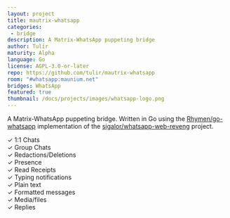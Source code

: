 ```yaml
---
layout: project
title: mautrix-whatsapp
categories: 
 - bridge
description: A Matrix-WhatsApp puppeting bridge
author: Tulir
maturity: Alpha
language: Go
license: AGPL-3.0-or-later
repo: https://github.com/tulir/mautrix-whatsapp
room: "#whatsapp:maunium.net"
bridges: WhatsApp
featured: true
thumbnail: /docs/projects/images/whatsapp-logo.png
---
```


A Matrix-WhatsApp puppeting bridge. Written in Go using the [Rhymen/go-whatsapp](https://github.com/Rhymen/go-whatsapp) implementation of the [sigalor/whatsapp-web-reveng](https://github.com/sigalor/whatsapp-web-reveng) project.

✓ 1:1 Chats  
✓ Group Chats  
✓ Redactions/Deletions  
✓ Presence  
✓ Read Receipts  
✓ Typing notifications  
✓ Plain text  
✓ Formatted messages  
✓ Media/files  
✓ Replies
